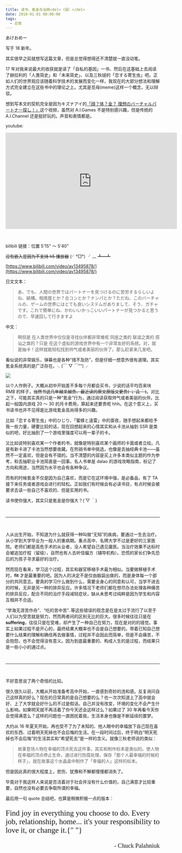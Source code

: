 ```yaml
---
title: 读书、氪金与治病<del>（误）</del>
date: 2018-01-01 00:00:00
tags:
  - 日常
---
```


あけおめー

写于 18 新年。

其实很早之前就想写这篇文章，但是总觉得想得还不清楚就一直没动笔。

17 年对我来说最大的收获就是读了「自私的基因」一书、然后在这基础上去阅读了赫拉利的「人类简史」和「未来简史」、以及三秋缒的「恋する寄生虫」吧。正如人们的世界观应该随着科学技术的发展而变化一样，我现在的大部分想法和理解方式完全建立在这些书中的理论之上。尤其是觅母(meme)这样一个概念，无以辩驳。

想到写本文的契机完全是因为キズナアイ的[「顔？体？金？ 理想のバーチャルパートナー探し！」](https://www.youtube.com/watch?v=1nBBpVKFI_s)这个视频，虽然对 A.I.Games 不是特别感兴趣，但是传统的 A.I.Channel 还是挺好玩的。声音和表情都是。

youtube:

<iframe
  width="560"
  height="315"
  src="https://www.youtube-nocookie.com/embed/1nBBpVKFI_s?rel=0&amp;start=314;end=341"
  frameborder="0"
  gesture="media"
  allow="encrypted-media"
  allowfullscreen
></iframe>

&nbsp;

bilibili 链接：位置 5'15" 〜 5'40"

<del>没有嵌入是因为不支持 h5 播放器</del> (╯°□°）╯︵ ┻━┻

[https://www.bilibili.com/video/av13495878/](https://www.bilibili.com/video/av13495878/)

日文文本：

> あ、でも、人間の世界ではパートナーを見つけるのに苦労するらしいよね、結構。相席屋とか？合コンとか？ナンパとか？ただね、このバーチャルの、ゲームの世界にはとても良いシステムがありまして、そう、ガチャです。これで簡単にね、かわいいかっこいいパートナーが見つかると思うので、早速回して行きますよ

中文：

> 啊但是 在人类世界中仅仅是寻找伙伴都非常难呢 同座之类的 联谊之类的 搭讪之类的？只是 在这个虚拟的游戏世界中有一个非常友好的系统。对，就是抽卡！这样就能轻松找到帅气或者美丽的伙伴了。那么赶紧来几发吧。

看似说的非常娱乐，弹幕也是各种“措不及防”，但是仔细一想意外很有道理。其实氪金系统真的是广泛存在。╮(￣ ▽ ￣"")╭

![](./0.jpg)

以个人作例子。大概从初中开始差不多每个月都会买书，少说的话平均百来块 RMB 的样子，<del>当然书这几年越来越贵、最近读的原文原版又更贵( ；´Д ｀)</del>。对比之下，可能其实真的只是一种“氪金”行为，通过阅读获取帅气或者美丽的伙伴。比起一般国内游戏 20 ～ 30 的月卡费用，算起来还要贵呢 hhh。在这个意义上，买书读书也并不见得是比游戏氪金高尚得多的兴趣。

比如「恋する寄生虫」中的ひじり、「蜜蜂と遠雷」中的亜夜，随手想起来都给予我一些力量，硬要比较的话，现在回想起来的心情其实和从卡池从抽到 SSR 是类似的吧，好比抽到了一个游戏里强度可以用一辈子的卡。

又比如说特别喜欢某一个作者的书，就像是特别喜欢某个画师的卡面或者立绘。凡是有新卡进了卡池当然想要收藏。在热销书单中挑选，也像是去抽经典卡池——虽然不一定喜欢，但是会有不错的。当不清楚的内容是买上许多本类似主题的作为参考，和去抽职业卡池简直是一回事。名人书单是 dalao 的游戏攻略指南，标记了方向和用途，当然因为水平也会有各种争议。

而有的时候氪金不仅是因为自己喜欢，而是它在这环境中强，是必备品，有了 TA 接下来任务或者游戏会进行的轻松。正如我们有时候会有必读书目，有点时候会被要求去读一些自己不喜欢的、但是实用的书。

读书使你强大，其实只是氪金是你强大？(´▽ ｀)

&nbsp;

---

&nbsp;

人从出生开始，不知道为什么就获得一种叫做“无知”的疾病，要通过一生去治疗。从小学到大学毕业为一般人的重病期。重点高中、名牌大学不过是更好的三家医院。老师们都是高危手术的从业者，没人希望自己遇见庸医。当治疗效果不达标时会被追加疗程（留级），自然也有人去听信偏方（辅导机构）。恐慌的家长们争先恐后的为孩子寻求最好的治疗。

然而现在看来，学习这个过程，其实和器官移植手术最为相似。当要做移植手术时，<b>fit</b> 才是最重要的吧。因为人的决定不是仅由脑袋出做的，而是身体每一个部分的共同意志。要真的学习什么做到什么，需要全身心的同意和认可，当学不进去的时候，无非是另一种的排异反应。许多情况下老师们都在想尽办法处理各种痛苦的排异反应，配合不同的治疗手段减轻症状，缺从未思考过纯粹是因为学生和内容互相并不合适。

“学海无涯苦作舟”、“吃的苦中苦”..等这些错误的观念是在是太过于流行了以至于人们以为受苦就是努力，然而两者间的区别无比的巨大。很多时候往往只是在<b>suffering</b>，往往只是在受难，却产生了一种自己在努力，现在是对的的错觉。事实上如果过程不是开心的，最终结果大概率也不会是自己想要的。带着已知自己想要什么结果的理解和确信再去做事情，过程并不会因此而简单，但是不会痛苦，不会抱怨，也不会觉得没有意义。因为到底最重要的、构成人生的是过程，而结果只是一些小小的通过点。

&nbsp;

---

&nbsp;

不好意思说了两个奇怪的比较。

很久很久以前，大概从开始准备考高中开始，一直感到奇妙的违和感。反复询问自己这样真的好么？现在的日常真的是自己想要的么？也一次次知道上了高中就会好、上了大学就会好什么的不过是假话。自己并没有改变，环境的变化不会产生什么影响。如果明天就不再活着了你今天还会这样过么？如果过了 30 年再看今天你会觉得满意么？这样的问题也一直困扰着我，生活本身也像是不断延续的噩梦。

大约从 16 年夏天开始，再也受不了为了未知的、他人眼中的幸福放下自己现在喜欢的东西、过着明天死掉也不会后悔的生活。在一段时间过后，终于明白“明天死掉也不会后悔”的生活其实和“希望死去”是一样的含义。就像三秋老师说的类似：


<Tweet url="https://twitter.com/everb1ue/status/782105905793945600" />

> 故事登场人物在幸福的顶点死去这件事，其实和制作标本是类似的。使人物在幸福的顶点停止生命，通过进行防腐处理，保存「那个人最幸福的时候的样子」，就在故事这个水晶盒中制作了「幸福的人」这样的标本。

但是因此真的很大程度上，悲伤、犹豫和不解都慢慢都消失了。

毕竟对于我这样人来说是否活着对于社会并没有什么价值的，自己满意才比较重要，自然也没有必要去争取所谓的幸福。

最后用一句 quote 总结吧，也算是稍微积极一点的版本：

<p style="font-size:25px; font-family:Fantasy">
  Find joy in everything you choose to do. Every job, relationship, home... it's
  your responsibility to love it, or change it.{" "}
</p>
<p style="font-size:20px; font-family:Fantasy; text-align:right;">
  &nbsp;&nbsp;&nbsp;&nbsp;&nbsp;&nbsp;&nbsp;&nbsp;- Chuck Palahniuk
</p>

